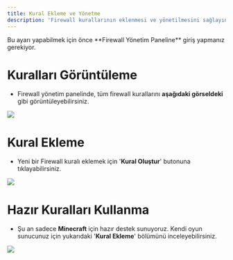 ```yaml
---
title: Kural Ekleme ve Yönetme
description: 'Firewall kurallarının eklenmesi ve yönetilmesini sağlayın.'
---
```


<Card title="Uyarı!" icon="circle-exclamation" href="/firewall/introduction" color="#CC0000">
  Bu ayarı yapabilmek için önce **Firewall Yönetim Paneline** giriş yapmanız gerekiyor.
</Card>

# Kuralları Görüntüleme

- Firewall yönetim panelinde, tüm firewall kurallarını **aşağıdaki görseldeki** gibi görüntüleyebilirsiniz.
<Frame>
  <img src="/images/rule-list.png" />
</Frame>

# Kural Ekleme

- Yeni bir Firewall kuralı eklemek için '**Kural Oluştur**' butonuna tıklayabilirsiniz.
<Frame>
  <img src="/images/rule-add.png" />
</Frame>

# Hazır Kuralları Kullanma

- Şu an sadece **Minecraft** için hazır destek sunuyoruz. Kendi oyun sunucunuz için yukarıdaki '**Kural Ekleme**' bölümünü inceleyebilirsiniz.
<Frame>
  <img src="/images/rule-preset.png" />
</Frame>
